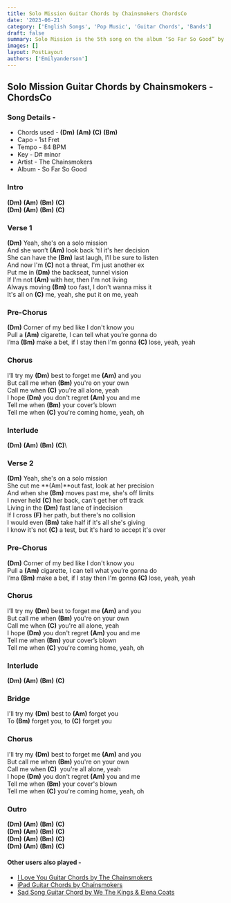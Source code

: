 ```yaml
---
title: Solo Mission Guitar Chords by Chainsmokers ChordsCo
date: '2023-06-21'
category: ['English Songs', 'Pop Music', 'Guitar Chords', 'Bands']
draft: false
summary: Solo Mission is the 5th song on the album ‘So Far So Good” by The Chainsmokers. It was released on 13 May 2022. The song breaks the traditional pop style and follows a unique approach. Solo Mission has a special place in the album and fits the vibe of the album perfectly. Here are the chords for Solo Mission.
images: []
layout: PostLayout
authors: ['Emilyanderson']
---
```


## Solo Mission Guitar Chords by Chainsmokers - ChordsCo

### Song Details -

- Chords used - **(Dm)** **(Am)** **(C)** **(Bm)**
- Capo - 1st Fret
- Tempo - 84 BPM
- Key - D# minor
- Artist - The Chainsmokers
- Album - So Far So Good

### Intro

**(Dm)** **(Am)** **(Bm)** **(C)**\
**(Dm)** **(Am)** **(Bm)** **(C)**

### Verse 1

**(Dm)** Yeah, she's on a solo mission\
And she won’t **(Am)** look back 'til it's her decision\
She can have the **(Bm)** last laugh, I’ll be sure to listen\
And now I'm **(C)** not a threat, I'm just another ex\
Put me in **(Dm)** the backseat, tunnel vision\
If I'm not **(Am)** with her, then I'm not living\
Always moving **(Bm)** too fast, I don't wanna miss it\
It's all on **(C)** me, yeah, she put it on me, yeah

### Pre-Chorus

**(Dm)** Corner of my bed like I don't know you\
Pull a **(Am)** cigarette, I can tell what you’re gonna do\
I’ma **(Bm)** make a bet, if I stay then I'm gonna **(C)** lose, yeah, yeah

### Chorus

I’ll try my **(Dm)** best to forget me **(Am)** and you\
But call me whеn **(Bm)** you're on your own\
Call me when **(C)** you'rе all alone, yeah\
I hope **(Dm)** you don't regret **(Am)** you and me\
Tell me when **(Bm)** your cover’s blown\
Tell me when **(C)** you're coming home, yeah, oh

### Interlude

**(Dm)** **(Am)** **(Bm)** **(C)**\

### Verse 2

**(Dm)** Yeah, she's on a solo mission\
She cut me **(Am)**out fast, look at her precision\
And when she **(Bm)** moves past me, she's off limits\
I never held **(C)** her back, can't get her off track\
Living in the **(Dm)** fast lane of indecision\
If I cross **(F)** her path, but there's no collision\
I would even **(Bm)** take half if it's all she's giving\
I know it's not **(C)** a test, but it's hard to accept it's over

### Pre-Chorus

**(Dm)** Corner of my bed like I don't know you\
Pull a **(Am)** cigarette, I can tell what you’re gonna do\
I’ma **(Bm)** make a bet, if I stay then I'm gonna **(C)** lose, yeah, yeah

### Chorus

I’ll try my **(Dm)** best to forget me **(Am)** and you\
But call me whеn **(Bm)** you're on your own\
Call me when **(C)** you'rе all alone, yeah\
I hope **(Dm)** you don't regret **(Am)** you and me\
Tell me when **(Bm)** your cover’s blown\
Tell me when **(C)** you're coming home, yeah, oh

### Interlude

**(Dm)** **(Am)** **(Bm)** **(C)**

### Bridge

I'll try my **(Dm)** best to **(Am)** forget you\
To **(Bm)** forget you, to **(C)** forget you

### Chorus

I'll try my **(Dm)** best to forget me **(Am)** and you\
But call me when **(Bm)** you're on your own\
Call me when **(C)**  you're all alone, yeah\
I hope **(Dm)** you don't regret **(Am)** you and me\
Tell me when **(Bm)** your cover's blown\
Tell me when **(C)** you're coming home, yeah, oh

### Outro

**(Dm)** **(Am)** **(Bm)** **(C)**\
**(Dm)** **(Am)** **(Bm)** **(C)**\
**(Dm)** **(Am)** **(Bm)** **(C)**\
**(Dm)** **(Am)** **(Bm)** **(C)**

#### Other users also played -

- [I Love You Guitar Chords by The Chainsmokers](https://www.chordsco.com/chords/i-love-you-guitar-chords-by-the-chainsmokers)
- [iPad Guitar Chords by Chainsmokers](https://www.chordsco.com/chords/ipad-guitar-chords-by-chainsmokers)
- [Sad Song Guitar Chord by We The Kings & Elena Coats ](https://www.chordsco.com/chords/sad-song-guitar-chord-by-we-the-kings-elena-coats)
